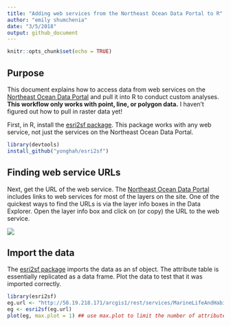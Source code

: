```yaml
---
title: "Adding web services from the Northeast Ocean Data Portal to R"
author: "emily shumchenia"
date: "3/5/2018"
output: github_document
---
```


```r
knitr::opts_chunk$set(echo = TRUE)
```


## Purpose

This document explains how to access data from web services on the [Northeast Ocean Data Portal](www.northeastoceandata.org) and pull it into R to conduct custom analyses. **This workflow only works with point, line, or polygon data.** I haven't figured out how to pull in raster data yet!  

First, in R, install the [esri2sf package](https://github.com/yonghah/esri2sf). This package works with any web service, not just the services on the Northeast Ocean Data Portal.

```r

library(devtools)
install_github("yonghah/esri2sf")

```

## Finding web service URLs

Next, get the URL of the web service. The [Northeast Ocean Data Portal](www.northeastoceandata.org) includes links to web services for most of the layers on the site. One of the quickest ways to find the URLs is via the layer info boxes in the Data Explorer. 
Open the layer info box and click on (or copy) the URL to the web service.   

![](de_screenshot.png)  
 

## Import the data

The [esri2sf package](https://github.com/yonghah/esri2sf) imports the data as an sf object. The attribute table is essentially replicated as a data frame. Plot the data to test that it was imported correctly.

```r

library(esri2sf)
eg.url <- "http://50.19.218.171/arcgis1/rest/services/MarineLifeAndHabitat/MapServer/30" ## the URL for the regional eelgrass layer
eg <- esri2sf(eg.url)
plot(eg, max.plot = 1) ## use max.plot to limit the number of attributes plotted

```
